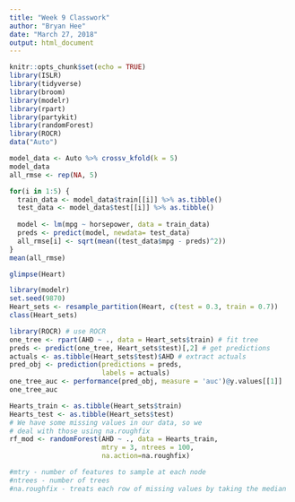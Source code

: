 ```yaml
---
title: "Week 9 Classwork"
author: "Bryan Hee"
date: "March 27, 2018"
output: html_document
---
```


```r
knitr::opts_chunk$set(echo = TRUE)
library(ISLR)
library(tidyverse)
library(broom)
library(modelr)
library(rpart)
library(partykit)
library(randomForest)
library(ROCR)
data("Auto")
```

```r
model_data <- Auto %>% crossv_kfold(k = 5)
model_data
all_rmse <- rep(NA, 5)

for(i in 1:5) {
  train_data <- model_data$train[[i]] %>% as.tibble()
  test_data <- model_data$test[[i]] %>% as.tibble()
  
  model <- lm(mpg ~ horsepower, data = train_data)
  preds <- predict(model, newdata= test_data)
  all_rmse[i] <- sqrt(mean((test_data$mpg - preds)^2))
}
mean(all_rmse)
```

```r
glimpse(Heart)
```

```r
library(modelr)
set.seed(9870)
Heart_sets <- resample_partition(Heart, c(test = 0.3, train = 0.7))
class(Heart_sets)
```


```r
library(ROCR) # use ROCR
one_tree <- rpart(AHD ~ ., data = Heart_sets$train) # fit tree
preds <- predict(one_tree, Heart_sets$test)[,2] # get predictions
actuals <- as.tibble(Heart_sets$test)$AHD # extract actuals
pred_obj <- prediction(predictions = preds, 
                       labels = actuals)
one_tree_auc <- performance(pred_obj, measure = 'auc')@y.values[[1]]
one_tree_auc
```


```r
Hearts_train <- as.tibble(Heart_sets$train)
Hearts_test <- as.tibble(Heart_sets$test)
# We have some missing values in our data, so we
# deal with those using na.roughfix
rf_mod <- randomForest(AHD ~ ., data = Hearts_train, 
                       mtry = 3, ntrees = 100, 
                       na.action=na.roughfix)

#mtry - number of features to sample at each node
#ntrees - number of trees
#na.roughfix - treats each row of missing values by taking the median
```

